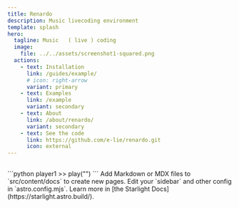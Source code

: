 ```yaml
---
title: Renardo 
description: Music livecoding environment
template: splash
hero:
  tagline: Music   ( live ) coding
  image:
    file: ../../assets/screenshot1-squared.png
  actions:
    - text: Installation
      link: /guides/example/
      # icon: right-arrow
      variant: primary
    - text: Examples
      link: /example
      variant: secondary
    - text: About
      link: /about/renardo/
      variant: secondary
    - text: See the code
      link: https://github.com/e-lie/renardo.git
      icon: external
---
```



## 

<CardGrid stagger>
	<Card title="Music code examples" icon="">
		```python
    player1 >> play("<v..><X-*->")
    ```
	</Card>
	<Card title="Performances and demos" icon="">
		Add Markdown or MDX files to `src/content/docs` to create new pages.
	</Card>
	<Card title="Configure your site" icon="">
		Edit your `sidebar` and other config in `astro.config.mjs`.
	</Card>
	<Card title="Read the docs" icon="">
		Learn more in [the Starlight Docs](https://starlight.astro.build/).
	</Card>
</CardGrid>
